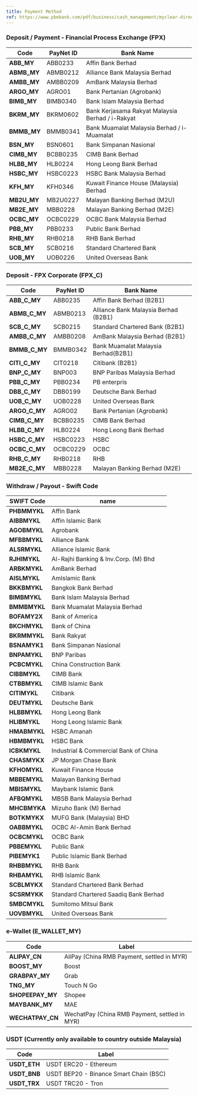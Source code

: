```yaml
---
title: Payment Method
ref: https://www.pbebank.com/pdf/business/cash_management/myclear-directdebit.aspx
---
```



### Deposit / Payment - Financial Process Exchange (FPX)

| Code         | PayNet ID | Bank Name                              |
| ------------ | -------- | -------------------------------------- |
| **ABB\_MY**    | ABB0233  | Affin Bank Berhad                      |
| **ABMB\_MY** | ABMB0212 | Alliance Bank Malaysia Berhad          |
| **AMBB\_MY**   | AMBB0209 | AmBank Malaysia Berhad                 |
| **ARGO\_MY**      | AGRO01   | Bank Pertanian (Agrobank)              |
| **BIMB\_MY**     | BIMB0340 | Bank Islam Malaysia Berhad             |
| **BKRM\_MY**     | BKRM0602 | Bank Kerjasama Rakyat Malaysia Berhad / i-Rakyat  |
| **BMMB\_MY**     | BMMB0341 | Bank Muamalat Malaysia Berhad / i-Muamalat         |
| **BSN\_MY**      | BSN0601  | Bank Simpanan Nasional                 |
| **CIMB\_MY**     | BCBB0235 | CIMB Bank Berhad                       |
| **HLBB\_MY**      | HLB0224  | Hong Leong Bank Berhad                 |
| **HSBC\_MY**     | HSBC0223 | HSBC Bank Malaysia Berhad              |
| **KFH\_MY**      | KFH0346  | Kuwait Finance House (Malaysia) Berhad |
| **MB2U\_MY**     | MB2U0227 | Malayan Banking Berhad (M2U)           |
| **MB2E\_MY**     | MBB0228  | Malayan Banking Berhad (M2E)           |
| **OCBC\_MY**     | OCBC0229 | OCBC Bank Malaysia Berhad              |
| **PBB\_MY**      | PBB0233  | Public Bank Berhad                     |
| **RHB\_MY**      | RHB0218  | RHB Bank Berhad                        |
| **SCB\_MY**      | SCB0216  | Standard Chartered Bank                |
| **UOB\_MY**      | UOB0226  | United Overseas Bank                   |

### Deposit - FPX Corporate (FPX_C)
| Code      | PayNet ID| Bank Name                            |
|-----------|----------|----------------------------|
| **ABB\_C\_MY**  | ABB0235  | Affin Bank Berhad (B2B1)             |
| **ABMB\_C\_MY** | ABMB0213 | Alliance Bank Malaysia Berhad (B2B1) | 
| **SCB\_C\_MY**  | SCB0215  | Standard Chartered Bank (B2B1)       |  
| **AMBB\_C\_MY** | AMBB0208 | AmBank Malaysia Berhad (B2B1)        |  
| **BMMB\_C\_MY** | BMMB0342 | Bank Muamalat Malaysia Berhad(B2B1)  | 
| **CITI\_C\_MY** | CIT0218  | Citibank (B2B1)                      | 
| **BNP\_C\_MY**  | BNP003   | BNP Paribas Malaysia Berhad          | 
| **PBB\_C\_MY**  | PBB0234  | PB enterpris                         | 
| **DBB\_C\_MY**  | DBB0199  | Deutsche Bank Berhad                 | 
| **UOB\_C\_MY**  | UOB0228  | United Overseas Bank                 |
| **ARGO\_C\_MY** | AGRO02   | Bank Pertanian (Agrobank)            | 
| **CIMB\_C\_MY** | BCBB0235 | CIMB Bank Berhad                     | 
| **HLBB\_C\_MY** | HLB0224  | Hong Leong Bank Berhad               |
| **HSBC\_C\_MY** | HSBC0223 | HSBC                                 |
| **OCBC\_C\_MY** | OCBC0229 | OCBC                                 |
| **RHB\_C\_MY**  | RHB0218  | RHB                                  |
| **MB2E\_C\_MY** | MBB0228  | Malayan Banking Berhad (M2E)         |

### Withdraw / Payout - Swift Code

| SWIFT Code | name                                  |
|-----------|---------------------------------------|
| **PHBMMYKL**  | Affin Bank                            |
| **AIBBMYKL**  | Affin Islamic Bank                    |
| **AGOBMYKL**  | Agrobank                              |
| **MFBBMYKL**  | Alliance Bank                         |
| **ALSRMYKL**  | Alliance Islamic Bank                 |
| **RJHIMYKL**  | Al-Rajhi Banking & Inv.Corp. (M) Bhd  |
| **ARBKMYKL**  | AmBank Berhad                         |
| **AISLMYKL**  | AmIslamic Bank                        |
| **BKKBMYKL**  | Bangkok Bank Berhad                   |
| **BIMBMYKL**  | Bank Islam Malaysia Berhad            |
| **BMMBMYKL**  | Bank Muamalat Malaysia Berhad         |
| **BOFAMY2X**  | Bank of America                       |
| **BKCHMYKL**  | Bank of China                         |
| **BKRMMYKL**  | Bank Rakyat                           |
| **BSNAMYK1**  | Bank Simpanan Nasional                |
| **BNPAMYKL**  | BNP Paribas                           |
| **PCBCMYKL**  | China Construction Bank               |
| **CIBBMYKL**  | CIMB Bank                             |
| **CTBBMYKL**  | CIMB Islamic Bank                     |
| **CITIMYKL**  | Citibank                              |
| **DEUTMYKL**  | Deutsche Bank                         |
| **HLBBMYKL**  | Hong Leong Bank                       |
| **HLIBMYKL**  | Hong Leong Islamic Bank               |
| **HMABMYKL**  | HSBC Amanah                           |
| **HBMBMYKL**  | HSBC Bank                             |
| **ICBKMYKL**  | Industrial & Commercial Bank of China |
| **CHASMYKX**  | JP Morgan Chase Bank                  |
| **KFHOMYKL**  | Kuwait Finance House                  |
| **MBBEMYKL**  | Malayan Banking Berhad                |
| **MBISMYKL**  | Maybank Islamic Bank                  |
| **AFBQMYKL**  | MBSB Bank Malaysia Berhad             |
| **MHCBMYKA**  | Mizuho Bank (M) Berhad                |
| **BOTKMYKX**  | MUFG Bank (Malaysia) BHD              |
| **OABBMYKL**  | OCBC Al-Amin Bank Berhad              |
| **OCBCMYKL**  | OCBC Bank                             |
| **PBBEMYKL**  | Public Bank                           |
| **PIBEMYK1**  | Public Islamic Bank Berhad            |
| **RHBBMYKL**  | RHB Bank                              |
| **RHBAMYKL**  | RHB Islamic Bank                      |
| **SCBLMYKX**  | Standard Chartered Bank Berhad        |
| **SCSRMYKK**  | Standard Chartered Saadiq Bank Berhad |
| **SMBCMYKL**  | Sumitomo Mitsui Bank                  |
| **UOVBMYKL**  | United Overseas Bank                  |



### e-Wallet (E_WALLET_MY)

| Code | Label     |
| ----------- | ---------- |
| **ALIPAY\_CN**  | AliPay (China RMB Payment, settled in MYR) |
| **BOOST\_MY**   | Boost      |
| **GRABPAY\_MY** | Grab       |
| **TNG\_MY**     | Touch N Go |
| **SHOPEEPAY\_MY**     | Shopee |
| **MAYBANK\_MY**     | MAE |
| **WECHATPAY\_CN**     | WechatPay (China RMB Payment, settled in MYR)|


### USDT (Currently only available to country outside Malaysia)

| Code | Label     |
| ----------- | ---------- |
| **USDT\_ETH**  | USDT ERC20 - Ethereum     |
| **USDT\_BNB**   | USDT BEP20 - Binance Smart Chain (BSC)      |
| **USDT\_TRX** | USDT TRC20 - Tron  |
